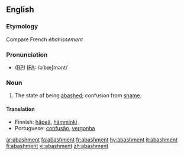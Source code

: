 ==English==

===Etymology===
Compare French ''ébahissement''

===Pronunciation===
* ([[RP]]) [[IPA]]: /əˈbæʃmənt/

===Noun===
{{en-noun}}

#The state of being [[abashed]]; confusion from [[shame]].

====Translation====
{{top}}
* Finnish: [[häpeä]], [[hämminki]]
* Portuguese: [[confusão]], [[vergonha]]
{{mid}}
{{bottom}}

[[ar:abashment]]
[[fa:abashment]]
[[fr:abashment]]
[[hy:abashment]]
[[it:abashment]]
[[fi:abashment]]
[[vi:abashment]]
[[zh:abashment]]